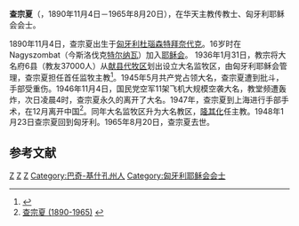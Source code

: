 '''查宗夏'''（'''{{lang|hu|Father Nicola Szarvas, S.J.}}'''，1890年11月4日－1965年8月20日），在华天主教传教士、匈牙利耶稣会会士。

1890年11月4日，查宗夏出生于[[匈牙利|匈牙利]][[杜瑙森特拜奈代克|杜瑙森特拜奈代克]]。16岁时在 Nagyszombat（今斯洛伐克[[特尔纳瓦|特尔纳瓦]]）加入[[耶稣会|耶稣会]]。
1936年1月31日，教宗将大名府6县（教友37000人）从[[献县教区|献县代牧区]]划出设立大名监牧区，由匈牙利耶稣会管理，查宗夏担任首任监牧主教<ref>{{Cite web |url=http://www.catholic-hierarchy.org/bishop/bszar.html |title=Father Nicola Szarvas, S.J.  |access-date=2007-10-12 |archive-date=2020-06-28 |archive-url=https://web.archive.org/web/20200628134141/https://www.catholic-hierarchy.org/bishop/bszar.html |dead-url=no }}</ref>。1945年5月共产党占领大名，查宗夏遭到批斗，手部受重伤。1946年11月4日，国民党空军11架飞机大规模空袭大名，教堂频遭轰炸，次日凌晨4时，查宗夏永久的离开了大名。1947年，查宗夏到上海进行手部手术，在12月离开中国<ref>[http://ricci.rt.usfca.edu/biography/view.aspx?biographyID=1344 查宗夏 (1890-1965)] {{webarchive|url=https://web.archive.org/web/20051222151952/http://ricci.rt.usfca.edu/biography/view.aspx?biographyID=1344 |date=2005-12-22 }}</ref>。同年大名监牧区升为大名教区，[[隆其化|隆其化]]任主教。1948年1月23日查宗夏回到匈牙利。1965年8月20日，查宗夏去世。

==参考文献==
<div class="references-small">
<references />
</div>

[[Category:在华天主教传教士|Z]]
[[Category:1890年出生|Z]]
[[Category:1965年逝世|Z]]
[[Category:巴奇-基什孔州人|Category:巴奇-基什孔州人]]
[[Category:匈牙利耶稣会会士|Category:匈牙利耶稣会会士]]